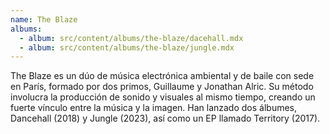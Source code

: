 ```yaml
---
name: The Blaze
albums:
  - album: src/content/albums/the-blaze/dacehall.mdx
  - album: src/content/albums/the-blaze/jungle.mdx
---
```


The Blaze es un dúo de música electrónica ambiental y de baile con sede en París, formado por dos primos, Guillaume y Jonathan Alric. Su método involucra la producción de sonido y visuales al mismo tiempo, creando un fuerte vínculo entre la música y la imagen. Han lanzado dos álbumes, Dancehall (2018) y Jungle (2023), así como un EP llamado Territory (2017).
